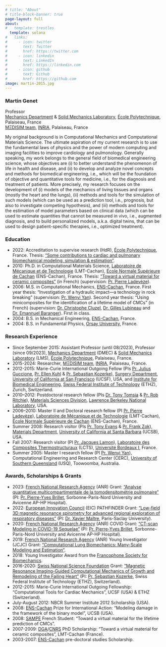 ```yaml
---
# title: "About"
# title-block-banner: true
page-layout: full
about:
#   template: trestles
  template: solana
#   links:
#     - icon: twitter
#       text: Twitter
#       href: https://twitter.com
#     - icon: linkedin
#       text: LinkedIn
#       href: https://linkedin.com
#     - icon: github
#       text: Github
#       href: https://github.com
image: martin-2015.jpg
---
```


### Martin Genet

Professor\
[Mechanics Department](https://www.polytechnique.edu/education/departements-denseignement-et-de-recherche/departement-de-mecanique) & [Solid Mechanics Laboratory](https://lms.ip-paris.fr), [École Polytechnique](https://www.polytechnique.edu), Palaiseau, France\
[MΞDISIM team](https://m3disim.saclay.inria.fr), [INRIA](https://www.inria.fr), Palaiseau, France

My original background is in Computational Mechanics and Computational Materials Science.
The ultimate aspiration of my current research is to use the fundamental laws of physics and the power of modern computing and imaging facilities to improve cardiology and pulmonology.
Generally speaking, my work belongs to the general field of biomedical engineering science, whose objectives are
(i) to better understand the phenomenon of life in health and disease, and
(ii) to develop and analyze novel concepts and methods for biomedical engineering, i.e., which will be the foundation of objective and quantitative tools for medicine, i.e., for the diagnosis and treatment of patients.
More precisely, my research focuses on the development of
(i) models of the mechanics of living tissues and organs (mostly the heart and the lungs), 
(ii) methods and tools for the simulation of such models (which can be used as a prediction tool, i.e., prognosis, but also to investigate competing hypothesis), and
(iii) methods and tools for the estimation of model parameters based on clinical data (which can be used to estimate quantities that cannot be measured in vivo, i.e., augmented diagnosis, and to build personalized models, a.k.a. digital twins, that can be used to design patient-specific therapies, i.e., optimized treatment).

### Education

* 2022: Accreditation to supervise research (HdR), [École Polytechnique](https://www.polytechnique.edu), France. Thesis: ["Some contributions to cardiac and pulmonary biomechanical modeling, simulation & estimation"](https://hal.science/tel-03698102).
* 2010: Ph.D. in Computational Materials Science, [Laboratoire de Mécanique et de Technologie](https://lmps.ens-paris-saclay.fr) (LMT-Cachan), [École Normale Supérieure de Cachan](https://ens-paris-saclay.fr) (ENS-Cachan), France. Thesis: ["Toward a virtual material for ceramic composites"](https://hal.science/tel-00473030) (in French) (supervision: [Pr. Pierre Ladevèze](https://lmps.ens-paris-saclay.fr/fr/annuaire-des-personnes/pierre-ladeveze-0)).
* 2006: M.S. in Computational Mechanics, [ENS-Cachan](https://ens-paris-saclay.fr), France. First year thesis: "Investigation of a hydraulic impact—a technology in rock breaking" (supervision: [Pr. Wenyi Yan](https://users.monash.edu.au/~wyan)). Second year thesis: "Using minicomposites for the identification of a lifetime model of CMCs" (in French) (supervision: [Dr. Christophe Cluzel](https://lmps.ens-paris-saclay.fr/fr/annuaire-des-personnes/christophe-cluzel), [Dr. Gilles Lubineau](https://composites.kaust.edu.sa) and [Dr. Emannuel Baranger](https://lmps.ens-paris-saclay.fr/fr/annuaire-des-personnes/emmanuel-baranger-0)). First in class.
* 2004: B.S. in Mechanical Engineering, [ENS-Cachan](https://ens-paris-saclay.fr), France.
* 2004: B.S. in Fundamental Physics, [Orsay University](http://www.universite-paris-saclay.fr), France.

### Research Experience

* Since September 2015: Assistant Professor (until 08/2023), Professor (since 09/2023), [Mechanics Department](https://www.polytechnique.edu/education/departements-denseignement-et-de-recherche/departement-de-mecanique) (DMEC) & [Solid Mechanics Laboratory](https://lms.ip-paris.fr) (LMS), [École Polytechnique](https://www.polytechnique.edu), Palaiseau, France.
* 2015-2024: Researcher, [MΞDISIM team](https://m3disim.saclay.inria.fr), [INRIA](https://www.inria.fr), Palaiseau, France.
* 2012-2015: Marie-Curie International Outgoing Fellow (PIs [Pr. Julius Guccione](https://profiles.ucsf.edu/julius.guccione), [Pr. Ellen Kuhl](https://livingmatter.stanford.edu) & [Pr. Sebastian Kozerke](https://biomed.ee.ethz.ch/institute/People/person-detail.html?persid=61641)), [Surgery Department](https://surgery.ucsf.edu), [University of California at San Francisco](https://www.ucsf.edu) (UCSF), USA, and [Institute for Biomedical Engineering](https://biomed.ee.ethz.ch), [Swiss Federal Institute of Technology](https://ethz.ch/en.html) (ETHZ), Zurich, Switzerland.
* 2010–2012: Postdoctoral research fellow (PIs [Dr. Tony Tomsia](https://scholar.google.com/citations?user=3d4AD4MAAAAJ) & [Pr. Rob Ritchie](https://www2.lbl.gov/ritchie)), [Materials Sciences Division](https://materialssciences.lbl.gov), [Lawrence Berkeley National Laboratory](https://www.lbl.gov), USA.
* 2006–2010: Master II and Doctoral research fellow (PI [Pr. Pierre Ladevèze](https://lmps.ens-paris-saclay.fr/fr/annuaire-des-personnes/pierre-ladeveze-0)), [Laboratoire de Mécanique et de Technologie](https://lmps.ens-paris-saclay.fr) (LMT-Cachan), [École Normale Supérieure de Cachan](https://ens-paris-saclay.fr) (ENS-Cachan), France.
* Summer 2008: Research visitor (PIs [Pr. Tony Evans](https://scholar.google.com/citations?user=mecUsgMAAAAJ) & [Pr. Frank Zok](https://materials.ucsb.edu/people/faculty/frank-w-zok)), [Materials Department](https://materials.ucsb.edu), [University of California at Santa Barbara](https://ucsb.edu) (UCSB), USA.
* Fall 2007: Research visitor (PI [Pr. Jacques Lamon](https://lmps.ens-paris-saclay.fr/fr/annuaire-des-personnes/jacques-lamon)), [Laboratoire des Composites Thermostructuraux](https://lcts.cnrs.fr) (LCTS), [Université Bordeaux I](https://www.u-bordeaux.fr), France.
* Summer 2005: Master I research fellow (PI [Pr. Wenyi Yan](https://users.monash.edu.au/~wyan)), Computational Engineering and Research Center (CERC), [University of Southern Queensland](https://www.unisq.edu.au) (USQ), Toowoomba, Australia.

### Awards, Scholarships & Grants

* 2023: [French National Research Agency](https://anr.fr) (ANR) Grant: ["Analyse quantitative multicompartimentale de la tomodensitométrie pulmonaire"](https://anr.fr/Projet-ANR-23-CE17-0046) (PI: [Pr. Pierre-Yves Brillet](https://www.aphp.fr/offre-de-soin/medecin/3053113/095/09), Sorbonne-Paris-Nord University and Avicenne AP-HP Hospital).
* 2022: [European Innovation Council](https://eic.ec.europa.eu/index_en) (EIC) PATHFINDER Grant: ["Low-field 3D magnetic resonance spirometry for advanced regional exploration of respiratory diseases"](https://v-lf-spiro3d.eu) (PI: [Dr. Xavier Maître](http://www.biomaps.universite-paris-saclay.fr), Paris-Saclay University).
* 2020: [French National Research Agency](https://anr.fr) (ANR) COVID Grant: ["CT-scan Modeling in COVID-19 Sequelae"](https://anr.fr/Projet-ANR-20-COV4-0004) (PI: [Pr. Pierre-Yves Brillet](https://www.aphp.fr/offre-de-soin/medecin/3053113/095/09), Sorbonne-Paris-Nord University and Avicenne AP-HP Hospital).
* 2019: [French National Research Agency](https://anr.fr) (ANR) Young Investigator (JCJC) Grant: ["Computational Lung Biomechanics: Many-Scale Modeling and Estimation"](https://anr.fr/Project-ANR-19-CE45-0007).
* 2018: Young Investigator Award from the [Francophone Society for Biomechanics](http://www.biomecanique.org).
* 2016-2020: [Swiss National Science Foundation](https://www.snf.ch) Grant: ["Magnetic Resonance Imaging-­Guided Computational Mechanics of Growth and Remodeling of the Failing Heart"](https://data.snf.ch/grants/grant/166485) (PI: [Pr. Sebastian Kozerke](https://biomed.ee.ethz.ch/institute/People/person-detail.html?persid=61641), Swiss Federal Institute of Technology (ETHZ), Switzerland).
* 2012-2015: Marie-Curie International Outgoing Fellowship: "Computational Tools for Cardiac Mechanics", UCSF (USA) & ETHZ (Switzerland).
* July-August 2012: NBCR Summer Institute 2012 Scholarship (USA).
* 2008: [ENS-Cachan](https://ens-paris-saclay.fr) Prize for International Action: "Modeling damage in the framework of the binary model", UCSB (USA).
* 2008: [SAMPE](https://www.sampe-france.org) French Student: "Toward a virtual material for the lifetime prediction of CMCs".
* 2007-2009: [DGA](https://www.defense.gouv.fr/dga)/[CNRS](https://www.cnrs.fr) PhD Scholarship: "Toward a virtual material for ceramic composites", LMT-Cachan (France).
* 2003-2007: [ENS-Cachan](https://ens-paris-saclay.fr) pre-doctoral studies Scholarship.
